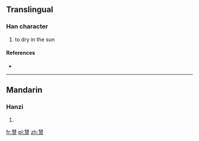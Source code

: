 ==Translingual==

===Han character===
{{Han char|rn=86|rad=火|as=11|sn=15|four=|canj=QJSMF}}

# to dry in the sun

====References====
* {{Han ref|kx=0681.010|dkj=19353|dj=1092.180|hdz=32227.060|uh=71AD|ud=29101}}

----

==Mandarin==

===Hanzi===
{{cmn-hanzi|pin=[[dǎn]] ([[dan3]]), [[wèi]] ([[wei4]])|wg=tan<sup>3</sup>, wei<sup>4</sup>}}

# {{defn|lang=cmn|sort=火11}}

[[fr:熭]]
[[pl:熭]]
[[zh:熭]]